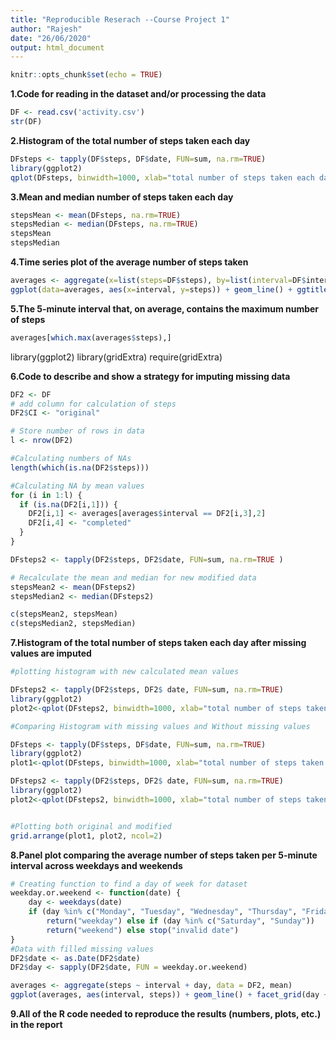 ---
title: "Reproducible Reserach --Course Project 1"
author: "Rajesh"
date: "26/06/2020"
output: html_document
---

```{r setup, include=FALSE}
knitr::opts_chunk$set(echo = TRUE)
```

**1.Code for reading in the dataset and/or processing the data**

```{r}
DF <- read.csv('activity.csv')
str(DF)
```

**2.Histogram of the total number of steps taken each day**

```{r}
DFsteps <- tapply(DF$steps, DF$date, FUN=sum, na.rm=TRUE)
library(ggplot2)
qplot(DFsteps, binwidth=1000, xlab="total number of steps taken each day")
```

**3.Mean and median number of steps taken each day**

```{r}
stepsMean <- mean(DFsteps, na.rm=TRUE)
stepsMedian <- median(DFsteps, na.rm=TRUE)
stepsMean
stepsMedian
```

**4.Time series plot of the average number of steps taken**

```{r} 
averages <- aggregate(x=list(steps=DF$steps), by=list(interval=DF$interval),FUN=mean, na.rm=TRUE)
ggplot(data=averages, aes(x=interval, y=steps)) + geom_line() + ggtitle("Time Series: average number of steps") + xlab("5-minute interval") +   ylab("average number of steps taken")
```

**5.The 5-minute interval that, on average, contains the maximum number of steps**
```{r}
averages[which.max(averages$steps),]
```

library(ggplot2)
library(gridExtra)
require(gridExtra)

**6.Code to describe and show a strategy for imputing missing data**

```{r}
DF2 <- DF
# add column for calculation of steps
DF2$CI <- "original"

# Store number of rows in data
l <- nrow(DF2)

#Calculating numbers of NAs
length(which(is.na(DF2$steps)))

#Calculating NA by mean values
for (i in 1:l) {
  if (is.na(DF2[i,1])) {
    DF2[i,1] <- averages[averages$interval == DF2[i,3],2]
    DF2[i,4] <- "completed"
  }
}

DFsteps2 <- tapply(DF2$steps, DF2$date, FUN=sum, na.rm=TRUE )

# Recalculate the mean and median for new modified data 
stepsMean2 <- mean(DFsteps2)
stepsMedian2 <- median(DFsteps2)

c(stepsMean2, stepsMean)
c(stepsMedian2, stepsMedian)
```

**7.Histogram of the total number of steps taken each day after missing values are imputed**
```{r}
#plotting histogram with new calculated mean values

DFsteps2 <- tapply(DF2$steps, DF2$ date, FUN=sum, na.rm=TRUE)
library(ggplot2)
plot2<-qplot(DFsteps2, binwidth=1000, xlab="total number of steps taken each day")

#Comparing Histogram with missing values and Without missing values

DFsteps <- tapply(DF$steps, DF$date, FUN=sum, na.rm=TRUE)
library(ggplot2)
plot1<-qplot(DFsteps, binwidth=1000, xlab="total number of steps taken each day")

DFsteps2 <- tapply(DF2$steps, DF2$ date, FUN=sum, na.rm=TRUE)
library(ggplot2)
plot2<-qplot(DFsteps2, binwidth=1000, xlab="total number of steps taken each day")


#Plotting both original and modified 
grid.arrange(plot1, plot2, ncol=2)
```

**8.Panel plot comparing the average number of steps taken per 5-minute interval across weekdays and weekends**
```{r}
# Creating function to find a day of week for dataset
weekday.or.weekend <- function(date) {
    day <- weekdays(date)
    if (day %in% c("Monday", "Tuesday", "Wednesday", "Thursday", "Friday")) 
        return("weekday") else if (day %in% c("Saturday", "Sunday")) 
        return("weekend") else stop("invalid date")
}
#Data with filled missing values
DF2$date <- as.Date(DF2$date)
DF2$day <- sapply(DF2$date, FUN = weekday.or.weekend)

averages <- aggregate(steps ~ interval + day, data = DF2, mean)
ggplot(averages, aes(interval, steps)) + geom_line() + facet_grid(day ~ .) + xlab("5-minute interval") + ylab("Number of steps")

```
**9.All of the R code needed to reproduce the results (numbers, plots, etc.) in the report**